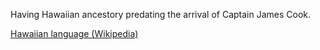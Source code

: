 Having Hawaiian ancestory predating the arrival of Captain James Cook.

[[w:Hawaiian language|Hawaiian language (Wikipedia)]]